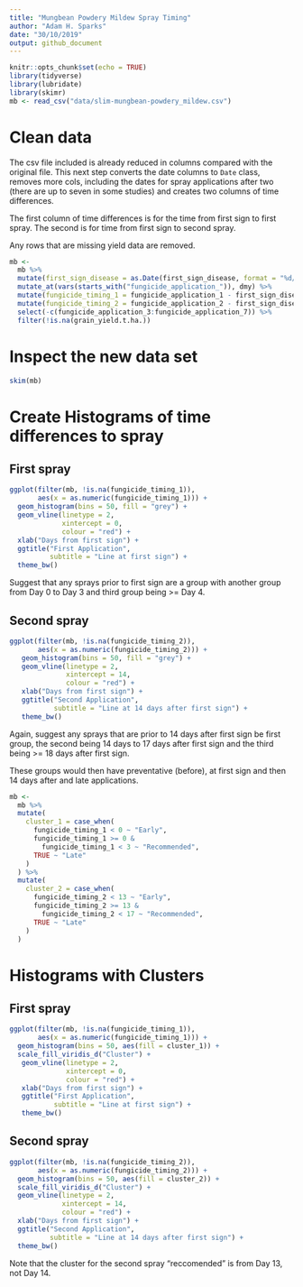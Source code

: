 ```yaml
---
title: "Mungbean Powdery Mildew Spray Timing"
author: "Adam H. Sparks"
date: "30/10/2019"
output: github_document
---
```


```r
knitr::opts_chunk$set(echo = TRUE)
library(tidyverse)
library(lubridate)
library(skimr)
mb <- read_csv("data/slim-mungbean-powdery_mildew.csv")
```

# Clean data

The csv file included is already reduced in columns compared with the original file.
This next step converts the date columns to `Date` class, removes more cols, including the dates for spray applications after two (there are up to seven in some studies) and creates two columns of time differences.

The first column of time differences is for the time from first sign to first spray. The second is for time from first sign to second spray.

Any rows that are missing yield data are removed.


```r
mb <-
  mb %>%
  mutate(first_sign_disease = as.Date(first_sign_disease, format = "%d/%m/%Y")) %>%
  mutate_at(vars(starts_with("fungicide_application_")), dmy) %>%
  mutate(fungicide_timing_1 = fungicide_application_1 - first_sign_disease) %>%
  mutate(fungicide_timing_2 = fungicide_application_2 - first_sign_disease) %>%
  select(-c(fungicide_application_3:fungicide_application_7)) %>%
  filter(!is.na(grain_yield.t.ha.))
```


# Inspect the new data set

```r
skim(mb)
```

# Create Histograms of time differences to spray

## First spray

```r
ggplot(filter(mb, !is.na(fungicide_timing_1)),
       aes(x = as.numeric(fungicide_timing_1))) +
  geom_histogram(bins = 50, fill = "grey") +
  geom_vline(linetype = 2,
             xintercept = 0,
             colour = "red") +
  xlab("Days from first sign") +
  ggtitle("First Application",
          subtitle = "Line at first sign") +
  theme_bw()
```

Suggest that any sprays prior to first sign are a group with another group from Day 0 to Day 3 and third group being >= Day 4.

## Second spray

```r
ggplot(filter(mb, !is.na(fungicide_timing_2)),
       aes(x = as.numeric(fungicide_timing_2))) +
   geom_histogram(bins = 50, fill = "grey") +
   geom_vline(linetype = 2,
              xintercept = 14,
              colour = "red") +
   xlab("Days from first sign") +
   ggtitle("Second Application",
           subtitle = "Line at 14 days after first sign") +
   theme_bw()
```

Again, suggest any sprays that are prior to 14 days after first sign be first group, the second being 14 days to 17 days after first sign and the third being >= 18 days after first sign.

These groups would then have preventative (before), at first sign and then 14 days after and late applications.

```r
mb <-
  mb %>%
  mutate(
    cluster_1 = case_when(
      fungicide_timing_1 < 0 ~ "Early",
      fungicide_timing_1 >= 0 &
        fungicide_timing_1 < 3 ~ "Recommended",
      TRUE ~ "Late"
    )
  ) %>%
  mutate(
    cluster_2 = case_when(
      fungicide_timing_2 < 13 ~ "Early",
      fungicide_timing_2 >= 13 &
        fungicide_timing_2 < 17 ~ "Recommended",
      TRUE ~ "Late"
    )
  )
```

# Histograms with Clusters

## First spray

```r
ggplot(filter(mb, !is.na(fungicide_timing_1)),
       aes(x = as.numeric(fungicide_timing_1))) +
  geom_histogram(bins = 50, aes(fill = cluster_1)) +
  scale_fill_viridis_d("Cluster") +
   geom_vline(linetype = 2,
              xintercept = 0,
              colour = "red") +
   xlab("Days from first sign") +
   ggtitle("First Application",
           subtitle = "Line at first sign") +
   theme_bw()
```

## Second spray

```r
ggplot(filter(mb, !is.na(fungicide_timing_2)),
       aes(x = as.numeric(fungicide_timing_2))) +
  geom_histogram(bins = 50, aes(fill = cluster_2)) +
  scale_fill_viridis_d("Cluster") +
  geom_vline(linetype = 2,
             xintercept = 14,
             colour = "red") +
  xlab("Days from first sign") +
  ggtitle("Second Application",
          subtitle = "Line at 14 days after first sign") +
  theme_bw()
```

Note that the cluster for the second spray "reccomended" is from Day 13, not Day 14.

